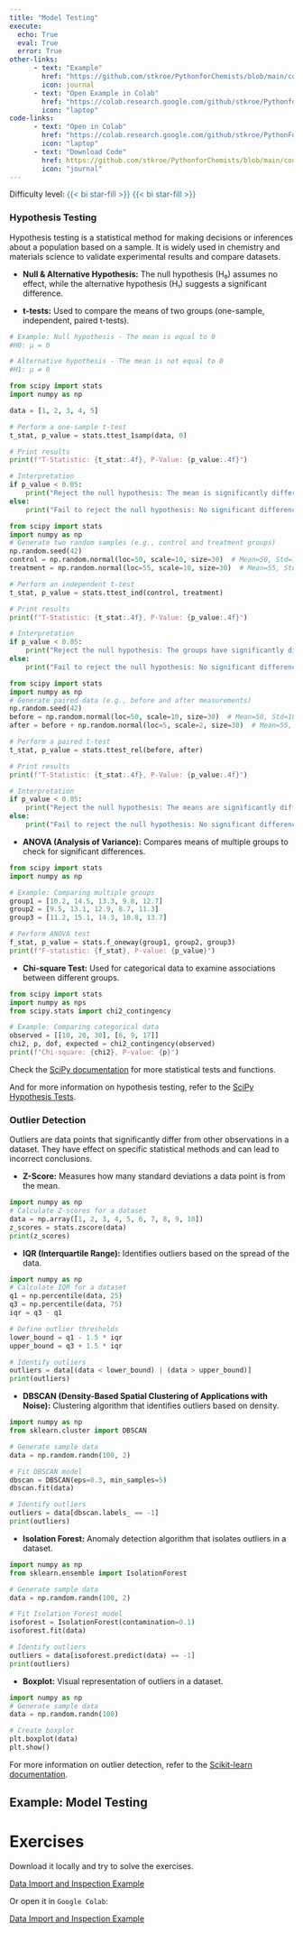 ```yaml
---
title: "Model Testing"
execute: 
  echo: True
  eval: True
  error: True
other-links: 
      - text: "Example"
        href: "https://github.com/stkroe/PythonforChemists/blob/main/course/examples/ModelTesting_Example.ipynb"
        icon: journal
      - text: "Open Example in Colab"
        href: "https://colab.research.google.com/github/stkroe/PythonforChemists/blob/main/course/examples/ModelTesting_Example.ipynb"
        icon: "laptop"
code-links:
      - text: "Open in Colab"
        href: "https://colab.research.google.com/github/stkroe/PythonForChemists/blob/main/course/notebooks/ModelTesting.ipynb"
        icon: "laptop"
      - text: "Download Code"
        href: https://github.com/stkroe/PythonforChemists/blob/main/course/notebooks/notebooks/ModelTesting.ipynb"
        icon: "journal"
--- 
```


Difficulty level: <span style="color:#2B7492">{{< bi star-fill >}} {{< bi star-fill >}} </span>


### Hypothesis Testing  {.unnumbered}


Hypothesis testing is a statistical method for making decisions or inferences about a population based on a sample. It is widely used in chemistry and materials science to validate experimental results and compare datasets.

- **Null & Alternative Hypothesis:** The null hypothesis (H₀) assumes no effect, while the alternative hypothesis (H₁) suggests a significant difference.

- **t-tests:** Used to compare the means of two groups (one-sample, independent, paired t-tests).

```python
# Example: Null hypothesis - The mean is equal to 0
#H0: μ = 0

# Alternative hypothesis - The mean is not equal to 0
#H1: μ ≠ 0

from scipy import stats
import numpy as np

data = [1, 2, 3, 4, 5]

# Perform a one-sample t-test
t_stat, p_value = stats.ttest_1samp(data, 0)

# Print results
print(f"T-Statistic: {t_stat:.4f}, P-Value: {p_value:.4f}")

# Interpretation
if p_value < 0.05:
    print("Reject the null hypothesis: The mean is significantly different from 0.")
else:
    print("Fail to reject the null hypothesis: No significant difference from 0.")

```

```python
from scipy import stats
import numpy as np
# Generate two random samples (e.g., control and treatment groups)
np.random.seed(42)
control = np.random.normal(loc=50, scale=10, size=30)  # Mean=50, Std=10
treatment = np.random.normal(loc=55, scale=10, size=30)  # Mean=55, Std=10

# Perform an independent t-test
t_stat, p_value = stats.ttest_ind(control, treatment)

# Print results
print(f"T-Statistic: {t_stat:.4f}, P-Value: {p_value:.4f}")

# Interpretation
if p_value < 0.05:
    print("Reject the null hypothesis: The groups have significantly different means.")
else:
    print("Fail to reject the null hypothesis: No significant difference between groups.")
```

```python
from scipy import stats
import numpy as np
# Generate paired data (e.g., before and after measurements)
np.random.seed(42)
before = np.random.normal(loc=50, scale=10, size=30)  # Mean=50, Std=10
after = before + np.random.normal(loc=5, scale=2, size=30)  # Mean=55, Std=2

# Perform a paired t-test
t_stat, p_value = stats.ttest_rel(before, after)

# Print results
print(f"T-Statistic: {t_stat:.4f}, P-Value: {p_value:.4f}")

# Interpretation
if p_value < 0.05:
    print("Reject the null hypothesis: The means are significantly different.")
else:
    print("Fail to reject the null hypothesis: No significant difference between means.")
```


- **ANOVA (Analysis of Variance):** Compares means of multiple groups to check for significant differences.


```python
from scipy import stats
import numpy as np

# Example: Comparing multiple groups
group1 = [10.2, 14.5, 13.3, 9.8, 12.7]
group2 = [9.5, 13.1, 12.9, 8.7, 11.3]
group3 = [11.2, 15.1, 14.3, 10.8, 13.7]

# Perform ANOVA test
f_stat, p_value = stats.f_oneway(group1, group2, group3)
print(f"F-statistic: {f_stat}, P-value: {p_value}")
```

- **Chi-square Test:** Used for categorical data to examine associations between different groups.

```python
from scipy import stats
import numpy as nps
from scipy.stats import chi2_contingency

# Example: Comparing categorical data
observed = [[10, 20, 30], [6, 9, 17]]
chi2, p, dof, expected = chi2_contingency(observed)
print(f"Chi-square: {chi2}, P-value: {p}")

```


Check the [SciPy documentation](https://docs.scipy.org/doc/scipy/reference/stats.html) for more statistical tests and functions.

And for more information on hypothesis testing, refer to the [SciPy Hypothesis Tests](https://docs.scipy.org/doc/scipy/tutorial/stats/hypothesis_tests.html).

### Outlier Detection {.unnumbered}

Outliers are data points that significantly differ from other observations in a dataset. 
They have effect on specific statistical methods and can lead to incorrect conclusions.

- **Z-Score:** Measures how many standard deviations a data point is from the mean.

```python
import numpy as np
# Calculate Z-scores for a dataset
data = np.array([1, 2, 3, 4, 5, 6, 7, 8, 9, 10])
z_scores = stats.zscore(data)
print(z_scores)
```

- **IQR (Interquartile Range):** Identifies outliers based on the spread of the data.

```python
import numpy as np
# Calculate IQR for a dataset
q1 = np.percentile(data, 25)
q3 = np.percentile(data, 75)
iqr = q3 - q1

# Define outlier thresholds
lower_bound = q1 - 1.5 * iqr
upper_bound = q3 + 1.5 * iqr

# Identify outliers
outliers = data[(data < lower_bound) | (data > upper_bound)]
print(outliers)


```


- **DBSCAN (Density-Based Spatial Clustering of Applications with Noise):** Clustering algorithm that identifies outliers based on density.

```python
import numpy as np
from sklearn.cluster import DBSCAN

# Generate sample data
data = np.random.randn(100, 2)

# Fit DBSCAN model
dbscan = DBSCAN(eps=0.3, min_samples=5)
dbscan.fit(data)

# Identify outliers
outliers = data[dbscan.labels_ == -1]
print(outliers)
```

- **Isolation Forest:** Anomaly detection algorithm that isolates outliers in a dataset.

```python
import numpy as np
from sklearn.ensemble import IsolationForest

# Generate sample data
data = np.random.randn(100, 2)

# Fit Isolation Forest model
isoforest = IsolationForest(contamination=0.1)
isoforest.fit(data)

# Identify outliers
outliers = data[isoforest.predict(data) == -1]
print(outliers)
```

- **Boxplot:** Visual representation of outliers in a dataset.

```python
import numpy as np
# Generate sample data
data = np.random.randn(100)

# Create boxplot
plt.boxplot(data)
plt.show()
```

For more information on outlier detection, refer to the [Scikit-learn documentation](https://scikit-learn.org/stable/modules/outlier_detection.html).


## Example: Model Testing{.unnumbered}

# Exercises {.unnumbered}
Download it locally and try to solve the exercises. <br>

[Data Import and Inspection Example](https://github.com/stkroe/PythonforChemists/blob/main/course/examples/ModelTesting_Example.ipynb)


Or open it in `Google Colab`:

[Data Import and Inspection Example](https://colab.research.google.com/github/stkroe/PythonforChemists/blob/main/course/examples/ModelTesting_Example.ipynb)

